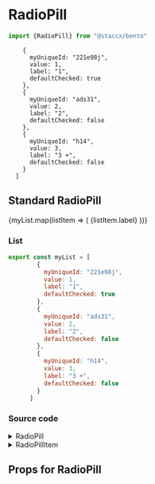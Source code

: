 

<Meta title="components/Forms/RadioPill" component={RadioPill}/>


# RadioPill


```javascript
import {RadioPill} from "@staccx/bento"
```

        {
          myUniqueId: "221e98j",
          value: 1,
          label: "1",
          defaultChecked: true
        },
        {
          myUniqueId: "ads31",
          value: 2,
          label: "2",
          defaultChecked: false
        },
        {
          myUniqueId: "h14",
          value: 3,
          label: "3 +",
          defaultChecked: false
        }
      ]

## Standard RadioPill

<Preview>
  <Story name="Standard">
           <RadioPill group={"Radiopills"} >
                     {myList.map(listItem => (
                       <RadioPillItem
                         key={listItem.myUniqueId}
                         value={listItem.value}
                         defaultChecked={listItem.defaultChecked}
                         id={listItem.myUniqueId}
                       >
                         {listItem.label}
                       </RadioPillItem>
                     ))}
                   </RadioPill>
  </Story>
</Preview>

### List

```Javascript
export const myList = [
        {
          myUniqueId: "221e98j",
          value: 1,
          label: "1",
          defaultChecked: true
        },
        {
          myUniqueId: "ads31",
          value: 2,
          label: "2",
          defaultChecked: false
        },
        {
          myUniqueId: "h14",
          value: 3,
          label: "3 +",
          defaultChecked: false
        }
      ]
```

### Source code
<details><summary>RadioPill</summary>
<p>

```bash
import React from "react"
import PropTypes from "prop-types"
import styled, { css } from "styled-components"
import { applyVariants } from "../../../theming"
import themeProps from "./RadioPill.themeProps"
import { componentCreateFactory } from "../../../theming/utils/createVariantsFunctionFactory"

const RadioPill = ({
  children,
  group,
  onChange,
  className,
  full,
  variant,
  ...restProps
}) => (
  <RadioPillContainer className={className} full={full} variant={variant}>
    {React.Children.map(children, child => {
      if (child) {
        return React.cloneElement(child, {
          ...child.props,
          onChange: onChange,
          full: full,
          variant: variant,
          group
        })
      }
    })}
  </RadioPillContainer>
)

const Full = css`
  display: flex;
  width: 100%;
`

const RadioPillContainer = styled.div`
  border: 0;
  margin: 0;
  padding: 0;
  outline: 0;
  ${p => p.full && Full};
  ${applyVariants(themeProps.container)};
`

RadioPill.defaultProps = {
  onChange: null,
  full: false
}

RadioPill.propTypes = {
  children: PropTypes.arrayOf(PropTypes.element).isRequired,
  className: PropTypes.string,
  group: PropTypes.string.isRequired,
  onChange: PropTypes.func,
  full: PropTypes.bool
}
RadioPill.themeProps = themeProps
RadioPill.createVariants = componentCreateFactory(RadioPill)

export default RadioPill

```

</p>
</details>

<details><summary>RadioPillItem</summary>
<p>

```bash
import React from "react"
import PropTypes from "prop-types"
import styled, { css } from "styled-components"
import {
  applyVariants,
  targetSize,
  spacing,
  fontWeight,
  fontFamily,
  font,
  color,
  commonPropTypes,
  hideVisually
} from "../../../theming"
import themeProps from "./RadioPill.item.themeProps"
import { componentCreateFactory } from "../../../theming/utils/createVariantsFunctionFactory"

const RadioPillItem = ({
  children,
  id,
  group,
  disabled,
  onChange,
  className,
  defaultChecked,
  value,
  full,
  variant,
  ...otherProps
}) => (
  <RadioWrapper
    className={className}
    full={full}
    variant={variant}
    {...otherProps}
  >
    <Radio
      id={id}
      disabled={disabled}
      type="radio"
      name={group}
      onChange={onChange}
      defaultChecked={defaultChecked}
      value={value}
      variant={variant}
    />
    <Label variant={variant} htmlFor={id} full={full}>
      {children}
    </Label>
  </RadioWrapper>
)

const Label = styled.label`
  position: relative;
  padding: ${spacing.tiny} ${spacing.small};
  border: 1px solid ${color.line};
  cursor: pointer;
  font-family: ${fontFamily.body()};
  font-size: ${font.input};
  letter-spacing: normal;
  font-weight: ${fontWeight.normal};
  margin-right: -1px;
  background-color: ${color.white};
  ${applyVariants(themeProps.label)};
  ${p =>
    p.full &&
    css`
      width: calc(100% + 1px);
      justify-content: center;
      display: flex;
      align-items: center;
    `};
`

const Radio = styled.input`
  ${hideVisually};
  &:checked {
    ~ ${Label} {
      background-color: ${color.primary};
      color: ${color.white};
      z-index: 1;
      ${applyVariants(themeProps.checked)};
    }

    &:first-child ~ ${Label} {
      border-color: ${color.primary};
    }

    &:nth-child(2) ~ ${Label} {
      border-color: ${color.primary};
    }
  }
`

const RadioWrapper = styled.div`
  display: ${p => (p.full ? "flex" : "inline-block")};
  min-height: ${targetSize.normal};
  padding-top: ${p => (p.full ? null : spacing.small)};
  padding-bottom: ${p => (p.full ? null : spacing.small)};
  ${p => p.full && "flex-grow: 1"};

  &:first-child {
    ${Label} {
      border-top-left-radius: ${spacing.tiny};
      border-bottom-left-radius: ${spacing.tiny};
    }
  }

  &:last-child {
    ${Label} {
      border-top-right-radius: ${spacing.tiny};
      border-bottom-right-radius: ${spacing.tiny};
      border-right-width: 1px;
      margin-right: 0;
    }
  }

  &:hover,
  ${Radio}:focus ~ {
    ${Label} {
      z-index: 1;
      border-color: ${color.primary};
      ${applyVariants(themeProps.hover)};
    }
  }
  ${applyVariants(themeProps.wrapper)};
`

RadioPillItem.defaultProps = {
  disabled: false,
  input: {},
  onChange: null,
  value: "",
  defaultChecked: false,
  full: false
}

RadioPillItem.propTypes = {
  children: commonPropTypes.children.isRequired,
  className: PropTypes.string,
  disabled: PropTypes.bool,
  group: PropTypes.string,
  id: PropTypes.oneOfType([PropTypes.string, PropTypes.number]).isRequired,
  input: PropTypes.any,
  onChange: PropTypes.func,
  defaultChecked: PropTypes.bool,
  value: PropTypes.any,
  full: PropTypes.bool
}
RadioPillItem.themeProps = themeProps
RadioPillItem.createVariants = componentCreateFactory(RadioPillItem)

export default RadioPillItem

```

</p>
</details>

## Props for RadioPill
<Props of={RadioPill} />

